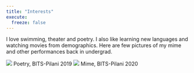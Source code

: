 ```yaml
---
title: "Interests"
execute:
  freeze: false 
---
```


I love swimming, theater and poetry. I also like learning new languages and watching movies from demographics. Here are few pictures of my mime and other performances back in undergrad.

::: {layout-ncol=2}

![](poetry.jpg)
Poetry, BITS-Pilani 2019
![](mime.jpg)
Mime, BITS-Pilani 2020




:::

